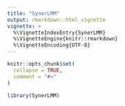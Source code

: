 ```yaml
---
title: "SynerLMM"
output: rmarkdown::html_vignette
vignette: >
  %\VignetteIndexEntry{SynerLMM}
  %\VignetteEngine{knitr::rmarkdown}
  %\VignetteEncoding{UTF-8}
---
```


```r
knitr::opts_chunk$set(
  collapse = TRUE,
  comment = "#>"
)
```

```r
library(SynerLMM)
```
